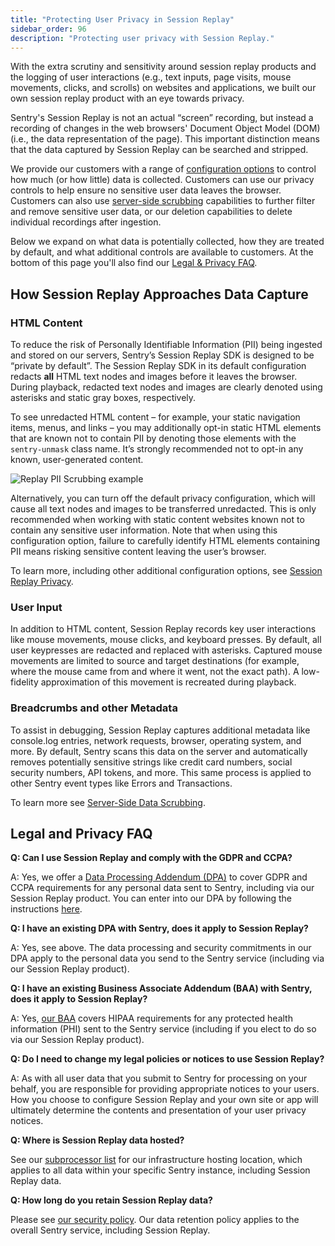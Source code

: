 ```yaml
---
title: "Protecting User Privacy in Session Replay"
sidebar_order: 96
description: "Protecting user privacy with Session Replay."
---
```


<Include name="feature-stage-beta-session-replay.mdx" />

With the extra scrutiny and sensitivity around session replay products and the logging of user interactions (e.g., text inputs, page visits, mouse movements, clicks, and scrolls) on websites and applications, we built our own session replay product with an eye towards privacy.

Sentry's Session Replay is not an actual “screen” recording, but instead a recording of changes in the web browsers' Document Object Model (DOM) (i.e., the data representation of the page). This important distinction means that the data captured by Session Replay can be searched and stripped.

We provide our customers with a range of [configuration options](/platforms/javascript/session-replay/privacy/) to control how much (or how little) data is collected. Customers can use our privacy controls to help ensure no sensitive user data leaves the browser. Customers can also use [server-side scrubbing](/security-legal-pii/scrubbing/server-side-scrubbing/) capabilities to further filter and remove sensitive user data, or our deletion capabilities to delete individual recordings after ingestion.

Below we expand on what data is potentially collected, how they are treated by default, and what additional controls are available to customers. At the bottom of this page you'll also find our [Legal & Privacy FAQ](#legal-and-privacy-faq).

## How Session Replay Approaches Data Capture

### HTML Content

To reduce the risk of Personally Identifiable Information (PII) being ingested and stored on our servers, Sentry’s Session Replay SDK is designed to be “private by default”. The Session Replay SDK in its default configuration redacts **all** HTML text nodes and images before it leaves the browser. During playback, redacted text nodes and images are clearly denoted using asterisks and static gray boxes, respectively.

To see unredacted HTML content – for example, your static navigation items, menus, and links – you may additionally opt-in static HTML elements that are known not to contain PII by denoting those elements with the `sentry-unmask` class name. It’s strongly recommended not to opt-in any known, user-generated content.

![Replay PII Scrubbing example](./img/Replay-PIIScrubbing.png)

Alternatively, you can turn off the default privacy configuration, which will cause all text nodes and images to be transferred unredacted. This is only recommended when working with static content websites known not to contain any sensitive user information. Note that when using this configuration option, failure to carefully identify HTML elements containing PII means risking sensitive content leaving the user’s browser.

To learn more, including other additional configuration options, see [Session Replay Privacy](/platforms/javascript/session-replay/privacy/).

### User Input

In addition to HTML content, Session Replay records key user interactions like mouse movements, mouse clicks, and keyboard presses. By default, all user keypresses are redacted and replaced with asterisks. Captured mouse movements are limited to source and target destinations (for example, where the mouse came from and where it went, not the exact path). A low-fidelity approximation of this movement is recreated during playback.

### Breadcrumbs and other Metadata

To assist in debugging, Session Replay captures additional metadata like console.log entries, network requests, browser, operating system, and more. By default, Sentry scans this data on the server and automatically removes potentially sensitive strings like credit card numbers, social security numbers, API tokens, and more. This same process is applied to other Sentry event types like Errors and Transactions.

To learn more see [Server-Side Data Scrubbing](/security-legal-pii/scrubbing/server-side-scrubbing/).

## Legal and Privacy FAQ

**Q: Can I use Session Replay and comply with the GDPR and CCPA?**

A: Yes, we offer a [Data Processing Addendum (DPA)](https://sentry.io/legal/dpa/) to cover GDPR and CCPA requirements for any personal data sent to Sentry, including via our Session Replay product. You can enter into our DPA by following the instructions [here](https://sentry.io/trust/privacy/).

**Q: I have an existing DPA with Sentry, does it apply to Session Replay?**

A: Yes, see above. The data processing and security commitments in our DPA apply to the personal data you send to the Sentry service (including via our Session Replay product).

**Q: I have an existing Business Associate Addendum (BAA) with Sentry, does it apply to Session Replay?**

A: Yes, [our BAA](https://sentry.io/legal/baa/) covers HIPAA requirements for any protected health information (PHI) sent to the Sentry service (including if you elect to do so via our Session Replay product).

**Q: Do I need to change my legal policies or notices to use Session Replay?**

A: As with all user data that you submit to Sentry for processing on your behalf, you are responsible for providing appropriate notices to your users. How you choose to configure Session Replay and your own site or app will ultimately determine the contents and presentation of your user privacy notices.

**Q: Where is Session Replay data hosted?**

See our [subprocessor list](https://sentry.io/legal/subprocessors/) for our infrastructure hosting location, which applies to all data within your specific Sentry instance, including Session Replay data.

**Q: How long do you retain Session Replay data?**

Please see [our security policy](https://sentry.io/security/). Our data retention policy applies to the overall Sentry service, including Session Replay.
